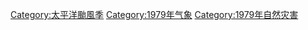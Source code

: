 {{Catnav|頁面分類|地理|水體|海洋|太平洋|太平洋颱風|太平洋颱風季}}
[[Category:太平洋颱風季|Category:太平洋颱風季]]
[[Category:1979年气象|Category:1979年气象]]
[[Category:1979年自然灾害|Category:1979年自然灾害]]